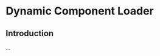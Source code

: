
# Dynamic Component Loader

<Meta
  title="Dynamic Component Loader/Docs/Introduction"
/>

## Introduction

...
